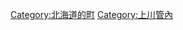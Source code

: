 {{Commonscat|Nakagawa, Hokkaido}}
{{Catmore}}

{{DEFAULTSORT:Nakagawa}}
[[Category:北海道的町|Category:北海道的町]]
[[Category:上川管內|Category:上川管內]]